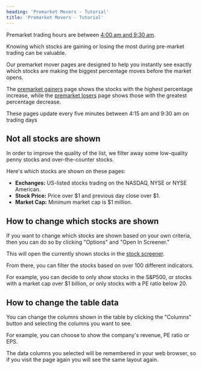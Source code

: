 ```yaml
---
heading: 'Premarket Movers - Tutorial'
title: 'Premarket Movers - Tutorial'
---
```


Premarket trading hours are between [4:00 am and 9:30 am](/stock-market-hours/).

Knowing which stocks are gaining or losing the most during pre-market trading can be valuable.

Our premarket mover pages are designed to help you instantly see exactly which stocks are making the biggest percentage moves before the market opens.

The [premarket gainers](/markets/premarket/gainers/) page shows the stocks with the highest percentage increase, while the [premarket losers](/markets/premarket/losers/) page shows those with the greatest percentage decrease.

These pages update every five minutes between 4:15 am and 9:30 am on trading days

## Not all stocks are shown

In order to improve the quality of the list, we filter away some low-quality penny stocks and over-the-counter stocks.

Here's which stocks are shown on these pages:

-  **Exchanges:** US-listed stocks trading on the NASDAQ, NYSE or NYSE American.
-  **Stock Price:** Price over $1 and previous day close over $1.
-  **Market Cap:** Minimum market cap is $1 million.

## How to change which stocks are shown

If you want to change which stocks are shown based on your own criteria, then you can do so by clicking "Options" and "Open In Screener."

This will open the currently shown stocks in the [stock screener](/screener/stock/).

From there, you can filter the stocks based on over 100 different indicators.

For example, you can decide to only show stocks in the S&P500, or stocks with a market cap over $1 billion, or only stocks with a PE ratio below 20.

## How to change the table data

You can change the columns shown in the table by clicking the "Columns" button and selecting the columns you want to see.

For example, you can choose to show the company's revenue, PE ratio or EPS.

The data columns you selected will be remembered in your web browser, so if you visit the page again you will see the same layout again.

<!-- If you want to reset the data columns, click "Options" -> "Reset Table Defaults". -->
